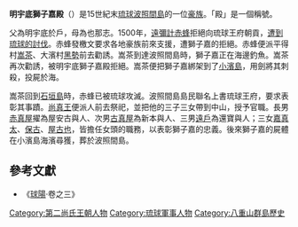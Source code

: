 '''明宇底獅子嘉殿'''（{{bd|？||1500年||catIdx=M}}）是15世紀末[[琉球國|琉球]][[波照間島|波照間島]]的一位[[豪族|豪族]]。「殿」是一個稱號。

父為明宇底於戶，母為也那志。1500年，[[遠彌計赤蜂|遠彌計赤蜂]]拒絕向琉球王府朝貢，[[遠彌計赤蜂之亂|遭到琉球的討伐]]。赤蜂發檄文要求各地豪族前來支援，遭獅子嘉的拒絕。赤蜂便派平得村[[嵩茶|嵩茶]]、大濱村[[黑勢|黑勢]]前去勸誘。嵩茶到達波照間島時，獅子嘉正在海邊釣魚。嵩茶再次勸誘，被明宇底獅子嘉殿拒絕。嵩茶便把獅子嘉綁架到了[[小濱島|小濱島]]，用劍將其刺殺，投屍於海。

嵩茶回到[[石垣島|石垣島]]時，赤蜂已被琉球攻滅。波照間島島民聯名上書琉球王府，要求表彰其事蹟。[[尚真王|尚真王]]便派人前去祭祀，並把他的三子三女帶到中山，授予官職。長男[[赤真屋|赤真屋]]擢為屋安古與人、次男[[古真屋|古真屋]]為新本與人、三男[[遠戶|遠戶]]為還寶與人；三女[[嘉真太|嘉真太]]、[[保古|保古]]、[[屋古也|屋古也]]，皆擔任女頭的職務，以表彰獅子嘉的忠義。後來獅子嘉的屍體在小濱島海濱尋獲，葬於波照間島。
==參考文獻==
*《[[球陽|球陽]]·卷之三》
[[Category:第二尚氏王朝人物|Category:第二尚氏王朝人物]]
[[Category:琉球軍事人物|Category:琉球軍事人物]]
[[Category:八重山群島歷史|Category:八重山群島歷史]]